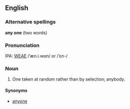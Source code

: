 ==English==
===Alternative spellings===
'''any one''' (two words)

===Pronunciation===
IPA: [[WEAE]] /ˈæn.i.wʊn/ or /ˈɛn-/

===Noun===
# One taken at random rather than by selection; anybody.
<!-- material copied from Webster's Revised Unabridged Dictionary (1913) -->

==== Synonyms ====
*[[anyone]]